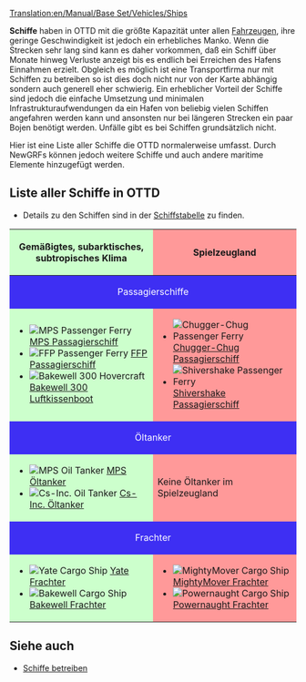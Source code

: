 [[Translation:en/Manual/Base Set/Vehicles/Ships]]
{{de/Inhaltsverzeichnis}}

{{en/todo|Einige Links müssen noch übersetzt werden}}


'''Schiffe''' haben in OTTD mit die größte Kapazität unter allen [[de/Manual/Base Set/Vehicles/Fahrzeuge|Fahrzeugen]], ihre geringe Geschwindigkeit ist jedoch ein erhebliches Manko. Wenn die Strecken sehr lang sind kann es daher vorkommen, daß ein Schiff über Monate hinweg Verluste anzeigt bis es endlich bei Erreichen des Hafens Einnahmen erzielt. Obgleich es möglich ist eine Transportfirma nur mit Schiffen zu betreiben so ist dies doch nicht nur von der Karte abhängig sondern auch generell eher schwierig. 
Ein erheblicher Vorteil der Schiffe sind jedoch die einfache Umsetzung und minimalen Infrastrukturaufwendungen da ein Hafen von beliebig vielen Schiffen angefahren werden kann und ansonsten nur bei längeren Strecken ein paar Bojen benötigt werden. Unfälle gibt es bei Schiffen grundsätzlich nicht.

Hier ist eine Liste aller Schiffe die OTTD normalerweise umfasst. Durch NewGRFs können jedoch weitere Schiffe und auch andere maritime Elemente hinzugefügt werden.

==Liste aller Schiffe in OTTD==
* Details zu den Schiffen sind in der [[en/Manual/Base Set/Vehicles/Ship Comparison#Ship comparison table|Schiffstabelle]] zu finden.

{|border="1" cellspacing="2" cellpadding="3" rules="all" style="margin:1em 1em 1em 0; border:solid 1px #AAAAAA;"
!width="50%" style="background: #ccffcc" | Gemäßigtes, subarktisches, subtropisches Klima
!width="50%" style="background: #ff9999" | Spielzeugland
|-
! colspan="2" style="background: #3e2ff3; color:white" align="center" | Passagierschiffe
|-
| style="background: #ccffcc" |
*[[File:en/Ferry.png|MPS Passenger Ferry]] [[en/Manual/Base Set/Vehicles/MPS Passenger Ferry|MPS Passagierschiff]]
*[[File:en/Ferry.png|FFP Passenger Ferry]] [[en/Manual/Base Set/Vehicles/FFP Passenger Ferry|FFP Passagierschiff]]
*[[File:en/Hovercraft.png|Bakewell 300 Hovercraft]] [[en/Manual/Base Set/Vehicles/Bakewell 300 Hovercraft|Bakewell 300 Luftkissenboot]]
| style="background: #ff9999" |
*[[File:en/Toylandpassengership.png|Chugger-Chug Passenger Ferry]] [[en/Manual/Base Set/Vehicles/Chugger-Chug Passenger Ferry|Chugger-Chug Passagierschiff]]
*[[File:en/Toylandpassengership.png|Shivershake Passenger Ferry]] [[en/Manual/Base Set/Vehicles/Shivershake Passenger Ferry|Shivershake Passagierschiff]]
|-
! colspan="2" style="background: #3e2ff3; color:white" align="center" | Öltanker
|-
| style="background: #ccffcc" |
*[[File:en/OilTanker.png|MPS Oil Tanker]] [[en/Manual/Base Set/Vehicles/MPS Oil Tanker|MPS Öltanker]]
*[[File:en/OilTanker.png|Cs-Inc. Oil Tanker]] [[en/Manual/Base Set/Vehicles/Cs-Inc. Oil Tanker|Cs-Inc. Öltanker]]
| style="background: #ff9999" | Keine Öltanker im Spielzeugland
|-
! colspan="2" style="background: #3e2ff3; color:white" align="center" | Frachter
|-
| style="background: #ccffcc" |
*[[File:en/CargoShip.png|Yate Cargo Ship]] [[en/Manual/Base Set/Vehicles/Yate Cargo Ship|Yate Frachter]]
*[[File:en/CargoShip.png|Bakewell Cargo Ship]] [[en/Manual/Base Set/Vehicles/Bakewell Cargo Ship|Bakewell Frachter]]
| style="background: #ff9999" |
*[[File:en/Toylandcargoship.png|MightyMover Cargo Ship]] [[en/Manual/Base Set/Vehicles/MightyMover Cargo Ship|MightyMover Frachter]]
*[[File:en/Toylandcargoship.png|Powernaught Cargo Ship]] [[en/Manual/Base Set/Vehicles/Powernaught Cargo Ship|Powernaught Frachter]]
|}

==Siehe auch==
*[[de/Manual/Wasserwegebau#Schiffe betreiben|Schiffe betreiben]]